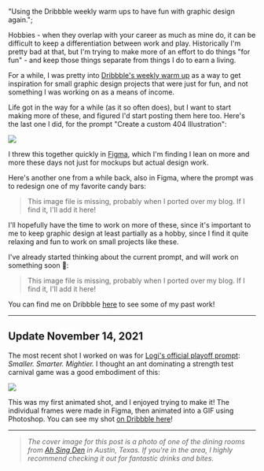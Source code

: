   "Using the Dribbble weekly warm ups to have fun with graphic design again.";

Hobbies - when they overlap with your career as much as mine do, it can be difficult to keep a differentiation between work and play. Historically I'm pretty bad at that, but I'm trying to make more of an effort to do things "for fun" - and keep those things separate from things I do to earn a living.

For a while, I was pretty into [Dribbble's weekly warm up](https://dribbble.com/stories/2019/09/03/introducing-dribbble-s-weekly-warm-up) as a way to get inspiration for small graphic design projects that were just for fun, and not something I was working on as a means of income.

Life got in the way for a while (as it so often does), but I want to start making more of these, and figured I'd start posting them here too. Here's the last one I did, for the prompt "Create a custom 404 Illustration":

![](design-post:image-1.png)

I threw this together quickly in [Figma](https://www.figma.com), which I'm finding I lean on more and more these days not just for mockups but actual design work.

Here's another one from a while back, also in Figma, where the prompt was to redesign one of my favorite candy bars:

> This image file is missing, probably when I ported over my blog. If I find it, I'll add it here!

I'll hopefully have the time to work on more of these, since it's important to me to keep graphic design at least partially as a hobby, since I find it quite relaxing and fun to work on small projects like these.

I've already started thinking about the current prompt, and will work on something soon 🎉:

> This image file is missing, probably when I ported over my blog. If I find it, I'll add it here!

You can find me on Dribbble [here](https://dribbble.com/keegandonley) to see some of my past work!

<hr />

## Update November 14, 2021

The most recent shot I worked on was for [Logi's official playoff prompt](https://dribbble.com/shots/16648804-SMALLER-SMARTER-MIGHTIER "Logi Dribbble"): _Smaller. Smarter. Mightier._ I thought an ant dominating a strength test carnival game was a good embodiment of this:

![](design-post:image-4.gif)

This was my first animated shot, and I enjoyed trying to make it! The individual frames were made in Figma, then animated into a GIF using Photoshop. You can see my shot [on Dribbble here](https://dribbble.com/shots/16854958-Small-but-Mighty "Dribbble Shot")!

<hr />

> _The cover image for this post is a photo of one of the dining rooms from_ [_Ah Sing Den_](https://ahsingden.com) _in Austin, Texas. If you're in the area, I highly recommend checking it out for fantastic drinks and bites._

